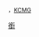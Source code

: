<span style="font-size:smaller">，[[聖米迦勒及聖喬治勳章|KCMG]]</span><noinclude>
[[Category:人物模板|銜]]</noinclude>